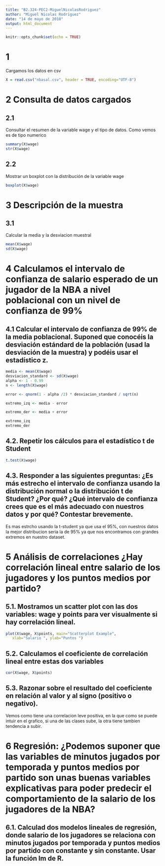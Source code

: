 ```yaml
---
title: "B2.324-PEC2-MiguelNicolasRodriguez"
author: "Miguel Nicolas Rodriguez"
date: "14 de mayo de 2018"
output: html_document
---
```


```r
knitr::opts_chunk$set(echo = TRUE)
```

# 1

Cargamos los datos en csv

```r
X = read.csv("nbasal.csv", header = TRUE, encoding="UTF-8")
```

# 2 Consulta de datos cargados

## 2.1

Consultar el resumen de la variable wage y el tipo de datos. Como vemos es de tipo numerico

```r
summary(X$wage)
str(X$wage)
```

## 2.2

Mostrar un boxplot con la distribución de la variable wage

```r
boxplot(X$wage)
```

# 3 Descripción de la muestra

## 3.1

Calcular la media y la desviacion muestral

```r
mean(X$wage)
sd(X$wage)
```

# 4 Calculamos el intervalo de confianza de salario esperado de un jugador de la NBA a nivel poblacional con un nivel de confianza de 99%

## 4.1 Calcular el intervalo de confianza de 99% de la media poblacional. Suponed que conocéis la desviación estándard de la población (usad la desviación de la muestra) y podéis usar el estadístico z.

```r
media <- mean(X$wage)
desviacion_standard <- sd(X$wage)
alpha <- 1 - 0.99
n <- length(X$wage)

error <- qnorm(1 - alpha /2) * desviacion_standard / sqrt(n)

extremo_izq <- media - error

extremo_der <- media + error

extremo_izq
extremo_der

```

## 4.2. Repetir los cálculos para el estadístico t de Student

```r
t.test(X$wage)
```


## 4.3. Responder a las siguientes preguntas: ¿Es más estrecho el intervalo de confianza usando la distribución normal o la distribución t de Student? ¿Por qué? ¿Qué intervalo de confianza crees que es el más adecuado con nuestros datos y por qué? Contestar brevemente.

Es mas estrcho usando la t-student ya que usa el 95%, con nuestros datos la mejor distribucion seria la de 95% ya que nos encontramos con grandes extremos en nuestro dataset.

# 5 Análisis de correlaciones ¿Hay correlación lineal entre salario de los jugadores y los puntos medios por partido?

## 5.1. Mostramos un scatter plot con las dos variables: wage y points para ver visualmente si hay correlación lineal.

```r
plot(X$wage, X$points, main="Scatterplot Example",
   xlab="Salario ", ylab="Puntos ") 
```

## 5.2. Calculamos el coeficiente de correlación lineal entre estas dos variables

```r
cor(X$wage, X$points)
```

## 5.3. Razonar sobre el resultado del coeficiente en relación al valor y al signo (positivo o negativo).

Vemos como tiene una correlacion leve positiva, en la que como se puede intuir en el grafico, si una de las clases sube, la otra tiene tambien tendencia a subir.

# 6 Regresión: ¿Podemos suponer que las variables de minutos jugados por temporada y puntos medios por partido son unas buenas variables explicativas para poder predecir el comportamiento de la salario de los jugadores de la NBA?

## 6.1. Calculad dos modelos lineales de regresión, donde salario de los jugadores se relaciona con minutos jugados por temporada y puntos medios por partido con constante y sin constante. Usar la función lm de R.

```r

```



